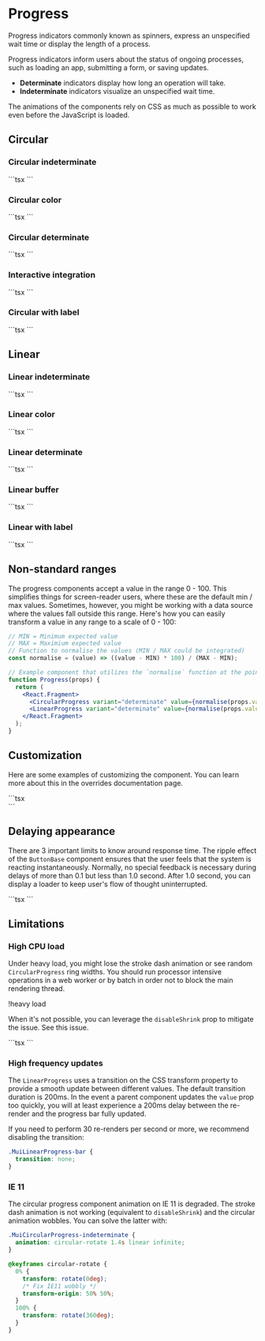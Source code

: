 
# Progress

<p className="description">
  Progress indicators commonly known as spinners, express an unspecified wait
  time or display the length of a process.
</p>

Progress indicators inform users about the status of ongoing processes, such as loading an app, submitting a form, or saving updates.

- **Determinate** indicators display how long an operation will take.
- **Indeterminate** indicators visualize an unspecified wait time.

The animations of the components rely on CSS as much as possible to work even before the JavaScript is loaded.

## Circular

### Circular indeterminate

<CircularIndeterminate />
```tsx
<CircularProgress />
```

### Circular color

<CircularColor />
```tsx
<CircularProgress color="secondary" />
<CircularProgress color="success" />
<CircularProgress color="inherit" />
```

### Circular determinate

<CircularDeterminate />
```tsx
<CircularProgress variant="determinate" value={25} />
<CircularProgress variant="determinate" value={50} />
<CircularProgress variant="determinate" value={75} />
<CircularProgress variant="determinate" value={100} />
<CircularProgress variant="determinate" value={progress} />
```

### Interactive integration

<CircularIntegration />
```tsx
<CircularIntegration />
```

### Circular with label

<CircularWithValueLabel />
```tsx
<CircularProgressWithLabel value={progress} />
```

## Linear

### Linear indeterminate

<LinearIndeterminate />
```tsx
<LinearProgress />
```

### Linear color

<LinearColor />
```tsx
<LinearProgress color="secondary" />
<LinearProgress color="success" />
<LinearProgress color="inherit" />
```

### Linear determinate

<LinearDeterminate />
```tsx
<LinearProgress variant="determinate" value={progress} />
```

### Linear buffer

<LinearBuffer />
```tsx
<LinearProgress variant="buffer" value={progress} valueBuffer={buffer} />
```

### Linear with label

<LinearWithValueLabel />
```tsx
<LinearProgressWithLabel value={progress} />
```

## Non-standard ranges

The progress components accept a value in the range 0 - 100. This simplifies things for screen-reader users, where these are the default min / max values. Sometimes, however, you might be working with a data source where the values fall outside this range. Here's how you can easily transform a value in any range to a scale of 0 - 100:

```jsx
// MIN = Minimum expected value
// MAX = Maximium expected value
// Function to normalise the values (MIN / MAX could be integrated)
const normalise = (value) => ((value - MIN) * 100) / (MAX - MIN);

// Example component that utilizes the `normalise` function at the point of render.
function Progress(props) {
  return (
    <React.Fragment>
      <CircularProgress variant="determinate" value={normalise(props.value)} />
      <LinearProgress variant="determinate" value={normalise(props.value)} />
    </React.Fragment>
  );
}
```

## Customization

Here are some examples of customizing the component.
You can learn more about this in the overrides documentation page.

<CustomizedProgressBars />
```tsx
<FacebookCircularProgress />
<br />
<BorderLinearProgress variant="determinate" value={50} />
```

## Delaying appearance

There are 3 important limits to know around response time.
The ripple effect of the `ButtonBase` component ensures that the user feels that the system is reacting instantaneously.
Normally, no special feedback is necessary during delays of more than 0.1 but less than 1.0 second.
After 1.0 second, you can display a loader to keep user's flow of thought uninterrupted.

<DelayingAppearance />
```tsx
<DelayingAppearance />
```

## Limitations

### High CPU load

Under heavy load, you might lose the stroke dash animation or see random `CircularProgress` ring widths.
You should run processor intensive operations in a web worker or by batch in order not to block the main rendering thread.

!heavy load

When it's not possible, you can leverage the `disableShrink` prop to mitigate the issue.
See this issue.

<CircularUnderLoad />
```tsx
<CircularProgress disableShrink />
```

### High frequency updates

The `LinearProgress` uses a transition on the CSS transform property to provide a smooth update between different values.
The default transition duration is 200ms.
In the event a parent component updates the `value` prop too quickly, you will at least experience a 200ms delay between the re-render and the progress bar fully updated.

If you need to perform 30 re-renders per second or more, we recommend disabling the transition:

```css
.MuiLinearProgress-bar {
  transition: none;
}
```

### IE 11

The circular progress component animation on IE 11 is degraded.
The stroke dash animation is not working (equivalent to `disableShrink`) and the circular animation wobbles.
You can solve the latter with:

```css
.MuiCircularProgress-indeterminate {
  animation: circular-rotate 1.4s linear infinite;
}

@keyframes circular-rotate {
  0% {
    transform: rotate(0deg);
    /* Fix IE11 wobbly */
    transform-origin: 50% 50%;
  }
  100% {
    transform: rotate(360deg);
  }
}
```
